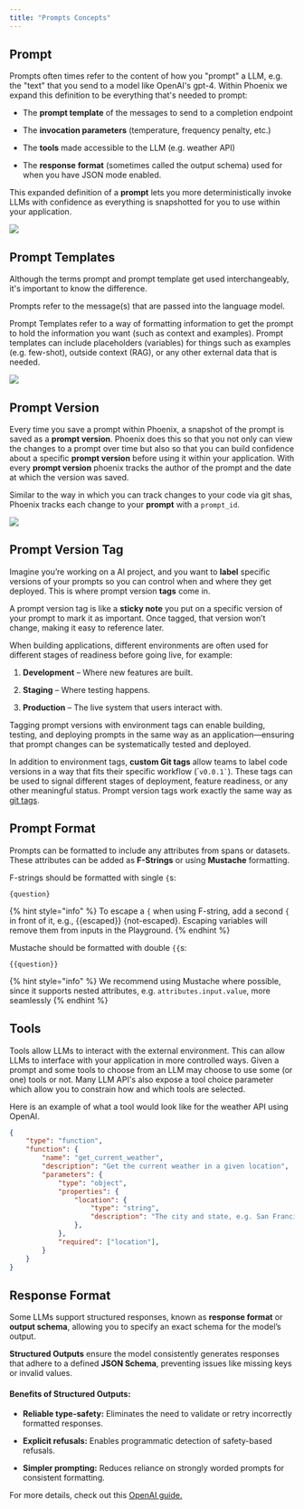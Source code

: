 ```yaml
---
title: "Prompts Concepts"
---
```


## Prompt

Prompts often times refer to the content of how you "prompt" a LLM, e.g. the "text" that you send to a model like OpenAI's gpt-4. Within Phoenix we expand this definition to be everything that's needed to prompt:

* The **prompt template** of the messages to send to a completion endpoint

* The **invocation parameters** (temperature, frequency penalty, etc.)

* The **tools** made accessible to the LLM (e.g. weather API)

* The **response** **format** (sometimes called the output schema) used for when you have JSON mode enabled.

This expanded definition of a **prompt** lets you more deterministically invoke LLMs with confidence as everything is snapshotted for you to use within your application.

<Frame caption="A phoenix prompt captures everything needed to invoke an LLM">
  <img src="https://storage.googleapis.com/arize-phoenix-assets/assets/images/phoenix-docs-images/7f74796e-image.jpeg" />
</Frame>

## Prompt Templates

Although the terms prompt and prompt template get used interchangeably, it's important to know the difference.

Prompts refer to the message(s) that are passed into the language model.

Prompt Templates refer to a way of formatting information to get the prompt to hold the information you want (such as context and examples). Prompt templates can include placeholders (variables) for things such as examples (e.g. few-shot), outside context (RAG), or any other external data that is needed.

<Frame caption="Prompt templates have placeholders for variables that are dynamically filled at runtime">
  <img src="https://storage.googleapis.com/arize-phoenix-assets/assets/images/phoenix-docs-images/5aa39b56-image.jpeg" />
</Frame>

## Prompt Version

Every time you save a prompt within Phoenix, a snapshot of the prompt is saved as a **prompt version**. Phoenix does this so that you not only can view the changes to a prompt over time but also so that you can build confidence about a specific **prompt version** before using it within your application. With every **prompt version** phoenix tracks the author of the prompt and the date at which the version was saved.

Similar to the way in which you can track changes to your code via git shas, Phoenix tracks each change to your **prompt** with a `prompt_id`.

<Frame caption="">
  <img src="https://storage.googleapis.com/arize-phoenix-assets/assets/images/phoenix-docs-images/ddda4195-image.jpeg" />
</Frame>

## Prompt Version Tag

Imagine you’re working on a AI project, and you want to **label** specific versions of your prompts so you can control when and where they get deployed. This is where prompt version **tags** come in.

A prompt version tag is like a **sticky note** you put on a specific version of your prompt to mark it as important. Once tagged, that version won’t change, making it easy to reference later.

When building applications, different environments are often used for different stages of readiness before going live, for example:

1. **Development** – Where new features are built.

2. **Staging** – Where testing happens.

3. **Production** – The live system that users interact with.

Tagging prompt versions with environment tags can enable building, testing, and deploying prompts in the same way as an application—ensuring that prompt changes can be systematically tested and deployed.

In addition to environment tags, **custom Git tags** allow teams to label code versions in a way that fits their specific workflow (\``` v0.0.1` ``). These tags can be used to signal different stages of deployment, feature readiness, or any other meaningful status. Prompt version tags work exactly the same way as [git tags](https://git-scm.com/book/en/v2/Git-Basics-Tagging).

## Prompt Format

Prompts can be formatted to include any attributes from spans or datasets. These attributes can be added as **F-Strings** or using **Mustache** formatting.

F-strings should be formatted with single `{`s:

```
{question}
```

\{% hint style="info" %} To escape a `{` when using F-string, add a second `{` in front of it, e.g., \{\{escaped}} \{not-escaped}. Escaping variables will remove them from inputs in the Playground. \{% endhint %}

Mustache should be formatted with double `{{`s:

```
{{question}}
```

\{% hint style="info" %} We recommend using Mustache where possible, since it supports nested attributes, e.g. `attributes.input.value`, more seamlessly \{% endhint %}

## Tools

Tools allow LLMs to interact with the external environment. This can allow LLMs to interface with your application in more controlled ways. Given a prompt and some tools to choose from an LLM may choose to use some (or one) tools or not. Many LLM API's also expose a tool choice parameter which allow you to constrain how and which tools are selected.

Here is an example of what a tool would look like for the weather API using OpenAI.

```json
{
    "type": "function",
    "function": {
        "name": "get_current_weather",
        "description": "Get the current weather in a given location",
        "parameters": {
            "type": "object",
            "properties": {
                "location": {
                    "type": "string",
                    "description": "The city and state, e.g. San Francisco, CA",
                },
            },
            "required": ["location"],
        }
    }
}
```

## Response Format

Some LLMs support structured responses, known as **response format** or **output schema**, allowing you to specify an exact schema for the model’s output.

**Structured Outputs** ensure the model consistently generates responses that adhere to a defined **JSON Schema**, preventing issues like missing keys or invalid values.

#### **Benefits of Structured Outputs:**

* **Reliable type-safety:** Eliminates the need to validate or retry incorrectly formatted responses.

* **Explicit refusals:** Enables programmatic detection of safety-based refusals.

* **Simpler prompting:** Reduces reliance on strongly worded prompts for consistent formatting.

For more details, check out this [OpenAI guide.](https://platform.openai.com/docs/guides/structured-outputs)


